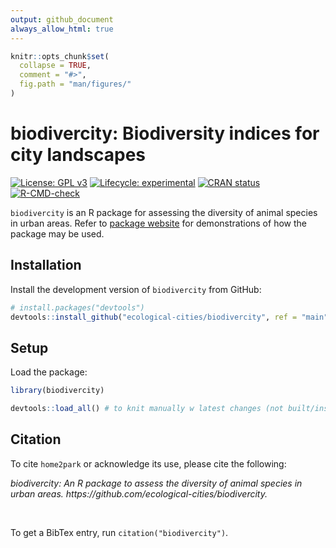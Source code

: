```yaml
---
output: github_document
always_allow_html: true
---
```


<!-- README.md is generated from README.Rmd. Please edit that file -->

```r
knitr::opts_chunk$set(
  collapse = TRUE,
  comment = "#>",
  fig.path = "man/figures/"
)
```

# biodivercity: Biodiversity indices for city landscapes

<!-- badges: start -->
[![License: GPL v3](https://img.shields.io/badge/License-GPLv3-blue.svg)](https://www.gnu.org/licenses/gpl-3.0)
[![Lifecycle: experimental](https://img.shields.io/badge/lifecycle-experimental-orange.svg)](https://www.tidyverse.org/lifecycle/#experimental)
[![CRAN status](https://www.r-pkg.org/badges/version/biodivercity)](https://CRAN.R-project.org/package=biodivercity)
[![R-CMD-check](https://github.com/ecological-cities/biodivercity/workflows/R-CMD-check/badge.svg)](https://github.com/ecological-cities/biodivercity/actions)
<!-- badges: end -->

`biodivercity` is an R package for assessing the diversity of animal species in urban areas. Refer to [package website](https://ecological-cities.github.io/biodivercity/) for demonstrations of how the package may be used.  



## Installation

Install the development version of `biodivercity` from GitHub:

``` r
# install.packages("devtools")
devtools::install_github("ecological-cities/biodivercity", ref = "main")
```


## Setup

Load the package:

```r
library(biodivercity)
```

```r
devtools::load_all() # to knit manually w latest changes (not built/installed yet)
```

## Citation

To cite `home2park` or acknowledge its use, please cite the following:

*biodivercity: An R package to assess the diversity of animal species in urban areas. https://github.com/ecological-cities/biodivercity.*  


<br>

To get a BibTex entry, run `citation("biodivercity")`.

<br>

